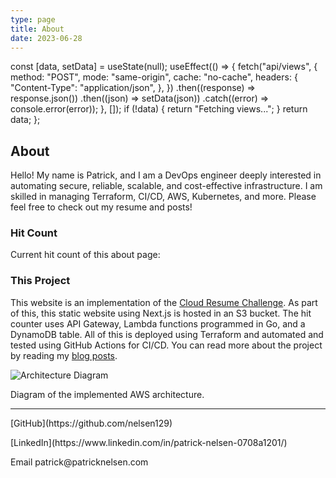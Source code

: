 ```yaml
---
type: page
title: About
date: 2023-06-28
---
```



  const [data, setData] = useState(null);
  useEffect(() => {
    fetch("api/views", {
      method: "POST",
      mode: "same-origin",
      cache: "no-cache",
      headers: {
        "Content-Type": "application/json",
      },
    })
      .then((response) => response.json())
      .then((json) => setData(json))
      .catch((error) => console.error(error));
  }, []);
  if (!data) {
    return "Fetching views...";
  }
  return data;
};

## About

Hello! My name is Patrick, and I am a DevOps engineer deeply interested
in automating secure, reliable, scalable, and cost-effective infrastructure.
I am skilled in managing Terraform, CI/CD, AWS, Kubernetes, and more.
Please feel free to check out my resume and posts!

### Hit Count

Current hit count of this about page: **<Views />**

### This Project

This website is an implementation of the
[Cloud Resume Challenge](https://cloudresumechallenge.dev/). As part of this,
this static website using Next.js is hosted in an S3 bucket. The hit counter
uses API Gateway, Lambda functions programmed in Go, and a DynamoDB table.
All of this is deployed using Terraform and automated and tested using
GitHub Actions for CI/CD. You can read more about the project by reading
my [blog posts](/posts).

![Architecture Diagram](/assets/architecture-diagram.png)

<figcaption>Diagram of the implemented AWS architecture.</figcaption>

---

<div>
  <p>[GitHub](https://github.com/nelsen129)</p>
  <p>[LinkedIn](https://www.linkedin.com/in/patrick-nelsen-0708a1201/)</p>
  <p>Email patrick@patricknelsen.com</p>
</div>
